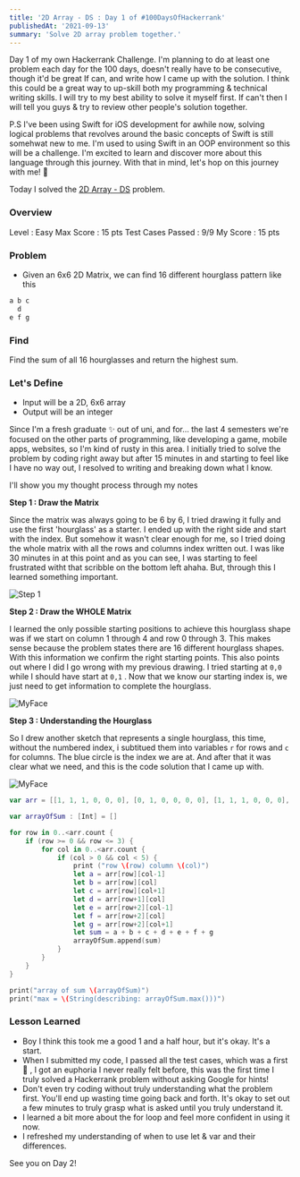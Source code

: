 ```yaml
---
title: '2D Array - DS : Day 1 of #100DaysOfHackerrank'
publishedAt: '2021-09-13'
summary: 'Solve 2D array problem together.'
---
```


Day 1 of my own Hackerrank Challenge. I'm planning to do at least one problem each day for the 100 days, doesn't really have to be consecutive, though it'd be great If can, and write how I came up with the solution. I think this could be a great way to up-skill both my programming & technical writing skills. I will try to my best ability to solve it myself first. If can't then I will tell you guys & try to review other people's solution together.

P.S I've been using Swift for iOS development for awhile now, solving logical problems that revolves around the basic concepts of Swift is still somehwat new to me. I'm used to using Swift in an OOP environment so this will be a challenge. I'm excited to learn and discover more about this language through this journey. With that in mind, let's hop on this journey with me! 🙋

Today I solved the [2D Array - DS](https://www.hackerrank.com/challenges/2d-array/problem) problem.

### Overview
Level : Easy
Max Score :  15 pts
Test Cases Passed : 9/9
My Score : 15 pts

### Problem
- Given an 6x6 2D Matrix, we can find 16 different hourglass pattern like this

```swift
a b c
  d
e f g
```

### Find
Find the sum of all 16 hourglasses and return the highest sum.

### Let's Define
- Input will be a 2D, 6x6 array
- Output will be an integer

Since I'm a fresh graduate ✨ out of uni, and for... the last 4 semesters we're focused on the other parts of programming, like developing a game, mobile apps, websites, so I'm kind of rusty in this area. I initially tried to solve the problem by coding right away but after 15 minutes in and starting to feel like I have no way out, I resolved to writing and breaking down what I know.

I'll show you my thought process through my notes

**Step 1 : Draw the Matrix**

Since the matrix was always going to be 6 by 6, I tried drawing it fully and use the first 'hourglass' as a starter. I ended up with the right side and start with the index. But somehow it wasn't clear enough for me, so I tried doing the whole matrix with all the rows and columns index written out. I was like 30 minutes in at this point and as you can see, I was starting to feel frustrated witht that scribble on the bottom left ahaha. But, through this I learned something important.

<Image
  alt="Step 1"
  src="/images/blog/hackerrank/day-1/day1_1.png"
  width={1426}
  height={1059}
  />

**Step 2 : Draw the WHOLE Matrix**

I learned the only possible starting positions to achieve this hourglass shape was if we start on column 1 through 4 and row 0 through 3.  This makes sense because the problem states there are 16 different hourglass shapes. With this information we confirm the right starting points. This also points out where I did I go wrong with my previous drawing. I tried starting at  `0,0` while I should have start at `0,1` . Now that we know our starting index is, we just need to get information to complete the hourglass.

<Image
  alt="MyFace"
  src="/images/blog/hackerrank/day-1/day1_2.png"
  width={1421}
  height={1044}
  />

**Step 3 : Understanding the Hourglass**

So I drew another sketch that represents a single hourglass, this time, without the numbered index, i subtitued them into variables `r` for rows and `c` for columns. The blue circle is the index we are at. And after that it was clear what we need, and this is the code solution that I came up with.

<Image
  alt="MyFace"
  src="/images/blog/hackerrank/day-1/day1_3.png"
  width={901}
  height={740}
  />

```swift
var arr = [[1, 1, 1, 0, 0, 0], [0, 1, 0, 0, 0, 0], [1, 1, 1, 0, 0, 0], [0, 0, 2, 4, 4, 0], [0, 0, 0, 2, 0, 0], [0, 0, 1, 2, 4, 0]]

var arrayOfSum : [Int] = []

for row in 0..<arr.count {
    if (row >= 0 && row <= 3) {
        for col in 0..<arr.count {
            if (col > 0 && col < 5) {
                print ("row \(row) column \(col)")
                let a = arr[row][col-1]
                let b = arr[row][col]
                let c = arr[row][col+1]
                let d = arr[row+1][col]
                let e = arr[row+2][col-1]
                let f = arr[row+2][col]
                let g = arr[row+2][col+1]
                let sum = a + b + c + d + e + f + g
                arrayOfSum.append(sum)
            }
        }
    }
}

print("array of sum \(arrayOfSum)")
print("max = \(String(describing: arrayOfSum.max()))")
```

### Lesson Learned
- Boy I think this took me a good 1 and a half hour, but it's okay. It's a start.
- When I submitted my code, I passed all the test cases, which was a first 🥺 , I got an euphoria I never really felt before, this was the first time I truly solved a Hackerrank problem without asking Google for hints!
- Don't even try coding without truly understanding what the problem first. You'll end up wasting time going back and forth. It's okay to set out a few minutes to truly grasp what is asked until you truly understand it.
- I learned a bit more about the for loop and feel more confident in using it now.
- I refreshed my understanding of when to use let & var and their differences.

See you on Day 2!